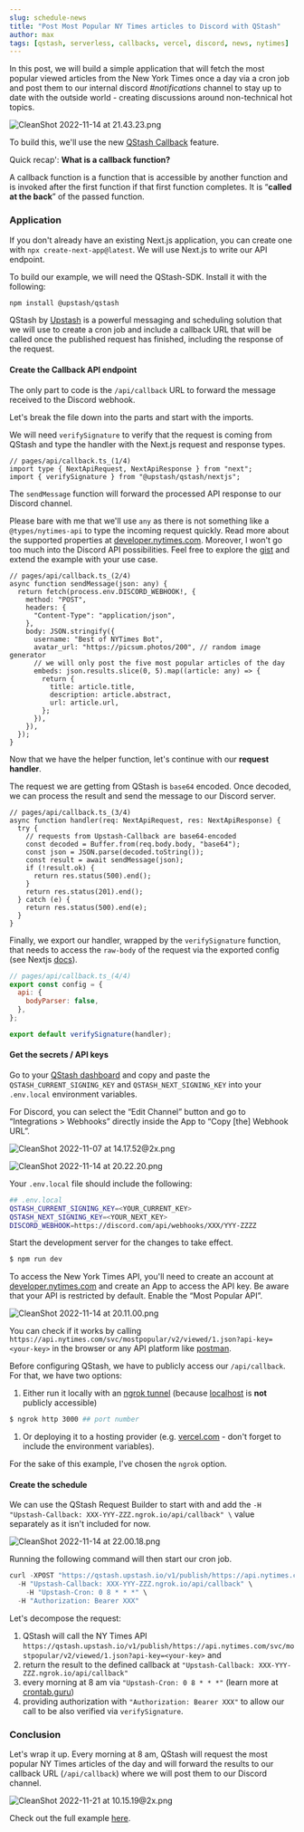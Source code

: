 ```yaml
---
slug: schedule-news
title: "Post Most Popular NY Times articles to Discord with QStash"
author: max
tags: [qstash, serverless, callbacks, vercel, discord, news, nytimes]
---
```


In this post, we will build a simple application that will fetch the most
popular viewed articles from the New York Times once a day via a cron job and
post them to our internal discord _#notifications_ channel to stay up to date
with the outside world - creating discussions around non-technical hot topics.

![CleanShot 2022-11-14 at 21.43.23.png](/blog/qstash/news/CleanShot_2022-11-14_at_21.43.23.png)

To build this, we'll use the new [QStash Callback](https://docs.upstash.com/qstash/features/callbacks) feature.

Quick recap': **What is a callback function?**

A callback function is a function that is accessible by another function and is
invoked after the first function if that first function completes. It is
“**called at the back**” of the passed function.

### Application

If you don't already have an existing Next.js application, you can create one
with `npx create-next-app@latest`. We will use Next.js to write our API
endpoint.

To build our example, we will need the QStash-SDK. Install it with the
following:

```bash
npm install @upstash/qstash
```

QStash by [Upstash](http://upstash.com) is a powerful messaging and scheduling
solution that we will use to create a cron job and include a callback URL that
will be called once the published request has finished, including the response
of the request.

#### Create the Callback API endpoint

The only part to code is the `/api/callback` URL to forward the message received
to the Discord webhook.

Let's break the file down into the parts and start with the imports.

We will need `verifySignature` to verify that the request is coming from QStash
and type the handler with the Next.js request and response types.

```tsx
// pages/api/callback.ts_(1/4)
import type { NextApiRequest, NextApiResponse } from "next";
import { verifySignature } from "@upstash/qstash/nextjs";
```

The `sendMessage` function will forward the processed API response to our
Discord channel.

Please bare with me that we'll use `any` as there is not something like a
`@types/nytimes-api` to type the incoming request quickly. Read more about the
supported properties at
[developer.nytimes.com](https://developer.nytimes.com/docs/most-popular-product/1/routes/viewed/%7Bperiod%7D.json/get).
Moreover, I won't go too much into the Discord API possibilities. Feel free to
explore the
[gist](https://gist.github.com/Birdie0/78ee79402a4301b1faf412ab5f1cdcf9) and
extend the example with your use case.

```tsx
// pages/api/callback.ts_(2/4)
async function sendMessage(json: any) {
  return fetch(process.env.DISCORD_WEBHOOK!, {
    method: "POST",
    headers: {
      "Content-Type": "application/json",
    },
    body: JSON.stringify({
      username: "Best of NYTimes Bot",
      avatar_url: "https://picsum.photos/200", // random image generator
      // we will only post the five most popular articles of the day
      embeds: json.results.slice(0, 5).map((article: any) => {
        return {
          title: article.title,
          description: article.abstract,
          url: article.url,
        };
      }),
    }),
  });
}
```

Now that we have the helper function, let's continue with our **request
handler**.

The request we are getting from QStash is `base64` encoded. Once decoded, we can
process the result and send the message to our Discord server.

```tsx
// pages/api/callback.ts_(3/4)
async function handler(req: NextApiRequest, res: NextApiResponse) {
  try {
    // requests from Upstash-Callback are base64-encoded
    const decoded = Buffer.from(req.body.body, "base64");
    const json = JSON.parse(decoded.toString());
    const result = await sendMessage(json);
    if (!result.ok) {
      return res.status(500).end();
    }
    return res.status(201).end();
  } catch (e) {
    return res.status(500).end(e);
  }
}
```

Finally, we export our handler, wrapped by the `verifySignature` function, that
needs to access the `raw-body` of the request via the exported config (see
Nextjs
[docs](https://nextjs.org/docs/api-routes/request-helpers#custom-config)).

```jsx
// pages/api/callback.ts_(4/4)
export const config = {
  api: {
    bodyParser: false,
  },
};

export default verifySignature(handler);
```

#### Get the secrets / API keys

Go to your [QStash dashboard](https://console.upstash.com/qstash) and copy and
paste the `QSTASH_CURRENT_SIGNING_KEY` and `QSTASH_NEXT_SIGNING_KEY` into your
`.env.local` environment variables.

For Discord, you can select the “Edit Channel” button and go to “Integrations >
Webhooks” directly inside the App to “Copy [the] Webhook URL”.

![CleanShot 2022-11-07 at 14.17.52@2x.png](/blog/qstash/news/CleanShot_2022-11-07_at_14.17.522x.png)

![CleanShot 2022-11-14 at 20.22.20.png](/blog/qstash/news/CleanShot_2022-11-14_at_20.22.20.png)

Your `.env.local` file should include the following:

```bash
## .env.local
QSTASH_CURRENT_SIGNING_KEY=<YOUR_CURRENT_KEY>
QSTASH_NEXT_SIGNING_KEY=<YOUR_NEXT_KEY>
DISCORD_WEBHOOK=https://discord.com/api/webhooks/XXX/YYY-ZZZZ
```

Start the development server for the changes to take effect.

```bash
$ npm run dev
```

To access the New York Times API, you'll need to create an account at
[developer.nytimes.com](http://developer.nytimes.com) and create an App to
access the API key. Be aware that your API is restricted by default. Enable the
“Most Popular API”.

![CleanShot 2022-11-14 at 20.11.00.png](/blog/qstash/news/CleanShot_2022-11-14_at_20.11.00.png)

You can check if it works by calling
`https://api.nytimes.com/svc/mostpopular/v2/viewed/1.json?api-key=<your-key>` in
the browser or any API platform like [postman](https://postman.com).

Before configuring QStash, we have to publicly access our `/api/callback`. For
that, we have two options:

1. Either run it locally with an
   [ngrok tunnel](https://docs.upstash.com/qstash/howto/local-tunnel) (because
   [localhost](http://localhost) is **not** publicly accessible)

```bash
$ ngrok http 3000 ## port number
```

1. Or deploying it to a hosting provider (e.g. [vercel.com](http://vercel.com) -
   don't forget to include the environment variables).

For the sake of this example, I've chosen the `ngrok` option.

#### Create the schedule

We can use the QStash Request Builder to start with and add the
`-H "Upstash-Callback: XXX-YYY-ZZZ.ngrok.io/api/callback" \` value separately as
it isn't included for now.

![CleanShot 2022-11-14 at 22.00.18.png](/blog/qstash/news/CleanShot_2022-11-14_at_22.00.18.png)

Running the following command will then start our cron job.

```jsx
curl -XPOST "https://qstash.upstash.io/v1/publish/https://api.nytimes.com/svc/mostpopular/v2/viewed/1.json?api-key=your-key" \
  -H "Upstash-Callback: XXX-YYY-ZZZ.ngrok.io/api/callback" \
	-H "Upstash-Cron: 0 8 * * *" \
  -H "Authorization: Bearer XXX"
```

Let's decompose the request:

1. QStash will call the NY Times API
   `https://qstash.upstash.io/v1/publish/https://api.nytimes.com/svc/mostpopular/v2/viewed/1.json?api-key=<your-key>`
   and
2. return the result to the defined callback at
   `"Upstash-Callback: XXX-YYY-ZZZ.ngrok.io/api/callback"`
3. every morning at 8 am via `"Upstash-Cron: 0 8 * * *"` (learn more at
   [crontab.guru](https://crontab.guru/#0_8_*_*_*))
4. providing authorization with `"Authorization: Bearer XXX"` to allow our call
   to be also verified via `verifySignature`.

### Conclusion

Let's wrap it up. Every morning at 8 am, QStash will request the most popular NY
Times articles of the day and will forward the results to our callback URL
(`/api/callback`) where we will post them to our Discord channel.

![CleanShot 2022-11-21 at 10.15.19@2x.png](/blog/qstash/news/CleanShot_2022-11-21_at_10.15.192x.png)

Check out the full example
[here](https://github.com/upstash/qstash-examples/tree/main/cron-api-nyt).
